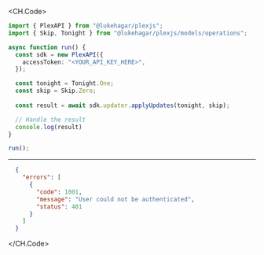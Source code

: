 
<CH.Code>
```typescript ApplyUpdates.ts
import { PlexAPI } from "@lukehagar/plexjs";
import { Skip, Tonight } from "@lukehagar/plexjs/models/operations";

async function run() {
  const sdk = new PlexAPI({
    accessToken: "<YOUR_API_KEY_HERE>",
  });

  const tonight = Tonight.One;
  const skip = Skip.Zero;
  
  const result = await sdk.updater.applyUpdates(tonight, skip);

  // Handle the result
  console.log(result)
}

run();
```
---

```json Example Response
  {
    "errors": [
      {
        "code": 1001,
        "message": "User could not be authenticated",
        "status": 401
      }
    ]
  }
```
</CH.Code>
